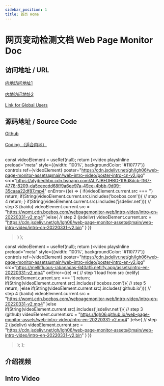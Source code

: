 ```yaml
---
sidebar_position: 1
title: 首页 Home
---
```


# 网页变动检测文档 Web Page Monitor Doc


## 访问地址 / URL
<a href="https://monit.or.passby.me/zh">内地访问地址1</a>  
<br/>
<a href="https://monit.or.yanqiankeji.com/zh">内地访问地址2</a>  
<br/>
<a href="https://www.webpagemonitor.net/">Link for Global Users</a>  

## 源码地址 / Source Code 
<a href="https://github.com/lgh06/web-page-monitor">Github</a>  
<br/>
<a href="https://lgh06.coding.net/public/web-page-monitor/web-page-monitor/git">Coding （适合内地）</a>  
<br/>




  const videoElement = useRef(null);
  return (<video 
    playsInline
    preload="meta"
    style={{width: '100%', backgroundColor: '#110777'}}
    controls
    ref={videoElement}
    poster="https://cdn.jsdelivr.net/gh/lgh06/web-page-monitor-assets@main/web-intro-video/poster-intro-cn-v2.jpg"
    src="https://alyjbedhbo.cdn.bspapp.com/ALYJBEDHBO-1f8d8dcb-ff67-4778-8209-da5ceecdd68f/9a6ee97a-49ce-4bbb-9d09-35caaa22df87.mp4"
    onError={(e) => {
      if(videoElement.current.src === '') return;
      if(String(videoElement.current.src).includes('bcebos.com')){
        // step 4
        return;
      }
      if(String(videoElement.current.src).includes('jsdelivr.net')){
        // step 3 (baidu)
        videoElement.current.src = "https://wpmt.cdn.bcebos.com/webpagemonitor-web/intro-video/intro-cn-20220331-v2.mp4"
      }else{
        // step 2 (jsdelivr)
        videoElement.current.src = "https://cdn.jsdelivr.net/gh/lgh06/web-page-monitor-assets@main/web-intro-video/intro-cn-20220331-v2.bin"
      }
    }}
  ></video>)
};

  const videoElement = useRef(null);
  return (<video 
    playsInline
    preload="meta"
    style={{width: '100%', backgroundColor: '#110777'}}
    controls
    ref={videoElement}
    poster="https://cdn.jsdelivr.net/gh/lgh06/web-page-monitor-assets@main/web-intro-video/poster-intro-en-v2.jpg"
    src="https://mellifluous-rabanadas-640a15.netlify.app/assets/intro-en-20220331-v2.mp4"
    onError={(e) =>{
      // step 1 load from src (nelify)
      if(videoElement.current.src === '') return;
      if(String(videoElement.current.src).includes('bcebos.com')){
        // step 5
        return;
      }else if(String(videoElement.current.src).includes('github.io')){
        // step 4 (baidu)
        videoElement.current.src = "https://wpmt.cdn.bcebos.com/webpagemonitor-web/intro-video/intro-en-20220331-v2.mp4"
      }else if(String(videoElement.current.src).includes('jsdelivr.net')){
        // step 3 (github)
        videoElement.current.src = "https://lgh06.github.io/web-page-monitor-assets/web-intro-video/intro-en-20220331-v2.mp4"
      }else{
        // step 2 (jsdelivr)
        videoElement.current.src = "https://cdn.jsdelivr.net/gh/lgh06/web-page-monitor-assets@main/web-intro-video/intro-en-20220331-v2.bin"
      }
    }}
  ></video>);
};

## 介绍视频
<ZhVideo></ZhVideo>

## Intro Video
<EnVideo></EnVideo>
